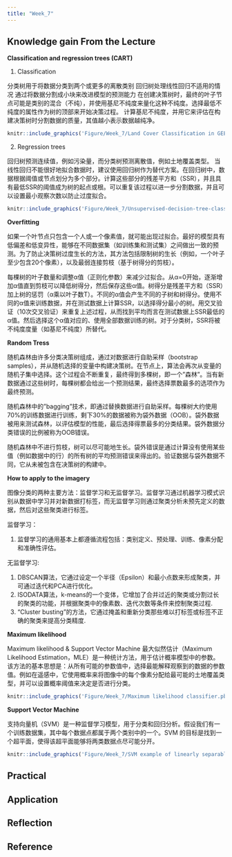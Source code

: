```yaml
---
title: "Week_7"
---
```


## Knowledge gain From the Lecture

**Classification and regression trees (CART)**

1. Classification

分类树用于将数据分类到两个或更多的离散类别 回归树处理线性回归不适用的情况 通过将数据分割成小块来改进模型的预测能力 在创建决策树时，最终的叶子节点可能是类别的混合（不纯），并使用基尼不纯度来量化这种不纯度。选择最低不纯度的属性作为树的顶部来开始决策过程。 计算基尼不纯度，并用它来评估在构建决策树时分割数据的质量，其值越小表示数据越纯净。

```r
knitr::include_graphics('Figure/Week_7/Land Cover Classification in GEE.png')
```

2. Regression trees

回归树预测连续值，例如污染量，而分类树预测离散值，例如土地覆盖类型。 当线性回归不能很好地拟合数据时，建议使用回归树作为替代方案。在回归树中，数据根据阈值或节点划分为多个部分。计算这些部分的残差平方和（SSR），并且具有最低SSR的阈值成为树的起点或根。可以重复该过程以进一步分割数据，并且可以设置最小观察次数以防止过度拟合。

```r
knitr::include_graphics('Figure/Week_7/Unsupervised-decision-tree-classification-procedure-in-Google-Earth-Engine-performed-for.ppm')
```

**Overfitting**

如果一个叶节点只包含一个人或一个像素值，就可能出现过拟合。最好的模型具有低偏差和低变异性，能够在不同数据集（如训练集和测试集）之间做出一致的预测。为了防止决策树过度生长的方法，其方法包括限制树的生长（例如，一个叶子至少包含20个像素），以及最弱连接剪枝（基于树得分的剪枝）。

每棵树的叶子数量和调整α值（正则化参数）来减少过拟合。从α=0开始，逐渐增加α值直到剪枝可以降低树得分，然后保存这些α值。树得分是残差平方和（SSR）加上树的惩罚（α乘以叶子数T）。不同的α值会产生不同的子树和树得分。使用不同的α值来训练数据，并在测试数据上计算SSR，以选择得分最小的树。用交叉验证（10次交叉验证）来重复上述过程，从而找到平均而言在测试数据上SSR最低的α值。然后选择这个α值对应的、使用全部数据训练的树。对于分类树，SSR将被不纯度度量（如基尼不纯度）所替代。

**Random Tress**

随机森林由许多分类决策树组成，通过对数据进行自助采样（bootstrap samples），并从随机选择的变量中构建决策树。在节点上，算法会再次从变量的随机子集中选择。这个过程会不断重复，最终得到多棵树，即一个"森林"。当有新数据通过这些树时，每棵树都会给出一个预测结果，最终选择票数最多的选项作为最终预测。

随机森林中的"bagging"技术，即通过替换数据进行自助采样。每棵树大约使用70%的训练数据进行训练，剩下30%的数据被称为袋外数据（OOB）。袋外数据被用来测试森林，以评估模型的性能，最后选择得票最多的分类结果。袋外数据分类错误的比例被称为OOB错误。

随机森林中不进行剪枝，树可以尽可能地生长。袋外错误是通过计算没有使用某些值（例如数据中的行）的所有树的平均预测错误来得出的。验证数据与袋外数据不同，它从未被包含在决策树的构建中。

**How to apply to the imagery**

图像分类的两种主要方法：监督学习和无监督学习。监督学习通过机器学习模式识别从数据中学习并对新数据打标签，而无监督学习则通过聚类分析未预先定义的数据，然后对这些聚类进行标签。

监督学习：

1.  监督学习的通用基本上都遵循流程包括：类别定义、预处理、训练、像素分配和准确性评估。

无监督学习:

1.  DBSCAN算法，它通过设定一个半径（Epsilon）和最小点数来形成聚类，并可通过迭代和PCA进行优化。
2.  ISODATA算法，k-means的一个变体，它增加了合并过近的聚类或分割过长的聚类的功能，并根据聚类中的像素数、迭代次数等条件来控制聚类过程.
3.  "Cluster busting"的方法，它通过掩盖和重新分类那些难以打标签或标签不正确的聚类来提高分类精度.

**Maximum likelihood**

Maximum likelihood & Support Vector Machine 最大似然估计（Maximum Likelihood Estimation，MLE）是一种统计方法，用于估计概率模型中的参数。该方法的基本思想是：从所有可能的参数值中，选择最能解释观察到的数据的参数值。例如在遥感中，它使用概率来将图像中的每个像素分配给最可能的土地覆盖类型，并可以设置概率阈值来决定是否进行分类。

```r
knitr::include_graphics('Figure/Week_7/Maximum likelihood classifier.pbm')
```

**Support Vector Machine**

支持向量机（SVM）是一种监督学习模型，用于分类和回归分析。假设我们有一个训练数据集，其中每个数据点都属于两个类别中的一个。SVM 的目标是找到一个超平面，使得该超平面能够将两类数据点尽可能分开。

```r
knitr::include_graphics('Figure/Week_7/SVM example of linearly separable data.png')
```
## Practical



## Application


## Reflection



## Reference


























